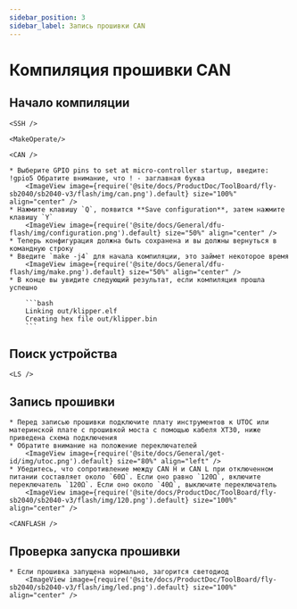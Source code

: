 ```yaml
---
sidebar_position: 3
sidebar_label: Запись прошивки CAN
---
```



# Компиляция прошивки CAN

## Начало компиляции

    <SSH />

    <MakeOperate/>

    <CAN />

    * Выберите GPIO pins to set at micro-controller startup, введите: !gpio5 Обратите внимание, что ! - заглавная буква
        <ImageView image={require('@site/docs/ProductDoc/ToolBoard/fly-sb2040/sb2040-v3/flash/img/can.png').default} size="100%" align="center" />
    * Нажмите клавишу `Q`, появится **Save configuration**, затем нажмите клавишу `Y`
        <ImageView image={require('@site/docs/General/dfu-flash/img/configuration.png').default} size="50%" align="center" />
    * Теперь конфигурация должна быть сохранена и вы должны вернуться в командную строку
    * Введите `make -j4` для начала компиляции, это займет некоторое время
        <ImageView image={require('@site/docs/General/dfu-flash/img/make.png').default} size="50%" align="center" />
    * В конце вы увидите следующий результат, если компиляция прошла успешно

        ```bash
        Linking out/klipper.elf
        Creating hex file out/klipper.bin
        ```

## Поиск устройства

    <LS />


## Запись прошивки

    * Перед записью прошивки подключите плату инструментов к UTOC или материнской плате с прошивкой моста с помощью кабеля XT30, ниже приведена схема подключения
    * Обратите внимание на положение переключателей
        <ImageView image={require('@site/docs/General/get-id/img/utoc.png').default} size="80%" align="left" />
    * Убедитесь, что сопротивление между CAN H и CAN L при отключенном питании составляет около `60Ω`. Если оно равно `120Ω`, включите переключатель `120Ω`. Если оно около `40Ω`, выключите переключатель
        <ImageView image={require('@site/docs/ProductDoc/ToolBoard/fly-sb2040/sb2040-v3/flash/img/120.png').default} size="100%" align="center" />

    <CANFLASH />

## Проверка запуска прошивки

    * Если прошивка запущена нормально, загорится светодиод
        <ImageView image={require('@site/docs/ProductDoc/ToolBoard/fly-sb2040/sb2040-v3/flash/img/led.png').default} size="100%" align="center" />